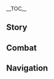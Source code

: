 {{CharacterTabs}}
{{LanguageTabs}}

__TOC__
==Story==
{{VO/Story
|character           = Barbara
|language            = ko
|name                = 바바라

|vo_01_01_title      = 첫 만남…
|vo_01_01_subtitle   = Hello
|vo_01_01_file       = VO_{language}{character} Hello.ogg
|vo_01_01_tx         = 바바라, 깜짝 등장~ 치료는 제게 맡기세요. 실망시켜 드리지 않을 거예요!
|vo_01_01_rm         = Babara, kkamjjak deungjang~ Chiryoneun jege matgiseyo. Silmangsikyeo deuriji aneul geoyeyo!
|vo_01_01_tl         = Barbara, surprise~ Leave the healing to me. I won't let you down!

|vo_02_01_title      = 잡담・졸음
|vo_02_01_subtitle   = Chat: Sleepiness
|vo_02_01_file       = VO_{language}{character} Chat - Sleepiness.ogg
|vo_02_01_tx         = 이렇게 계속 서 있으면 졸릴 텐데…
|vo_02_01_rm         = Ireoke gyesok seo isseumyeon jollil tende...
|vo_02_01_tl         = If you keep standing here like this, you'll feel sleepy...

|vo_02_02_title      = 잡담・격려
|vo_02_02_subtitle   = Chat: Encouragement
|vo_02_02_file       = VO_{language}{character} Chat - Encouragement.ogg
|vo_02_02_tx         = 모두 애쓰고 있을 거예요. 그럼 우리도 게으름 피우면 안 되잖아요
|vo_02_02_rm         = Modu aesseugo isseul geoyeyo. Geureom urido geureum piumyeon an doejanayo
|vo_02_02_tl         = Everyone will be working hard. Then we must not slack off as well.

|vo_02_03_title      = 잡담・잠을 쫓는 비결
|vo_02_03_subtitle   = Chat: Keeping One Refreshed
|vo_02_03_file       = VO_{language}{character} Chat - Keeping One Refreshed.ogg
|vo_02_03_tx         = 기운이 없나요? 제가 만든 매운맛 음료수를 마셔보세요. 기운이 날 거예요!
|vo_02_03_rm         = Giuni eopnayo? Jega mandeun maeunmat eumryosureul masyeoboseyo. Giumi nal geoyeyo!
|vo_02_03_tl         = Are you feeling down? Try drinking my spicy drink. You'll gain strength!

<!-- Weather -->
|vo_03_01_title      = 비가 올 때…
|vo_03_01_subtitle   = When It Rains
|vo_03_01_file       = VO_{language}{character} When It Rains.ogg
|vo_03_01_tx         = 이렇게 젖어도 괜찮을까요? 감기 걸릴 텐데…
|vo_03_01_rm         = Ireoke jeojeodo gwaenchaneulkkayo? Gamgi geollil tende...
|vo_03_01_tl         = Will it be fine if you're wet like this? You'll catch a cold...

|vo_03_02_title      = 번개가 칠 때…
|vo_03_02_subtitle   = When Thunder Strikes
|vo_03_02_file       = VO_{language}{character} When Thunder Strikes.ogg
|vo_03_02_tx         = 우와!
|vo_03_02_rm         = Uwa!
|vo_03_02_tl         = Woah!

|vo_03_03_title      = 눈이 올 때…
|vo_03_03_subtitle   = When It Snows
|vo_03_03_file       = VO_{language}{character} When It Snows.ogg
|vo_03_03_tx         = 눈꽃이야! 아이, 차가워~
|vo_03_03_rm         = Nunkkochiya! Ai, chagawo~
|vo_03_03_tl         = Snowflakes! Ah, it's cold~

|vo_03_04_title      = 햇살이 좋을 때…
|vo_03_04_subtitle   = When the Sun Is Out
|vo_03_04_file       = VO_{language}{character} When the Sun Is Out.ogg
|vo_03_04_tx         = 이렇게 날씨 좋은 날에는, 음~ 경쾌한 노래가 어울려요!
|vo_03_04_rm         = Ireoke nalssi joeun nareneun, eum~ Gyeongkwaehan noraega eoullyeoyo!
|vo_03_04_tl         = In this good weather, hmm~ A cheerful song would be nice!

|vo_03_05_title      = 강풍이 불 때…
|vo_03_05_subtitle   = When the Wind Is Blowing
|vo_03_05_file       = VO_{language}{character} When the Wind Is Blowing.ogg
|vo_03_05_tx         = 걱정 마세요. 전 안 날아가니까요!
|vo_03_05_rm         = Geokjeong maseyo. Jeon an naraganikkayo!
|vo_03_05_tl         = Don't worry. I won't be blown away!

|vo_04_01_title      = 아침 인사…
|vo_04_01_subtitle   = Good Morning
|vo_04_01_file       = VO_{language}{character} Good Morning.ogg
|vo_04_01_tx         = 오늘도 힘내는 거예요
|vo_04_01_rm         = Oneuldo himnaeneun geoyeyo.
|vo_04_01_tl         = Cheer up today as well.

|vo_04_02_title      = 점심 인사…
|vo_04_02_subtitle   = Good Afternoon
|vo_04_02_file       = VO_{language}{character} Good Afternoon.ogg
|vo_04_02_tx         = 네? 제 노래 듣고 싶다구요…? 미안해요. 아… 아직 공연 시간이 아니에요
|vo_04_02_rm         = Ne? Je norae deutgo sipdaguyo...? Mianhaeyo. A... Ajik gong'yeon sigani anieyo
|vo_04_02_tl         = Huh? You want to hear my songs...? Sorry. Ah... It's not performance time yet.

|vo_04_03_title      = 저녁 인사…
|vo_04_03_subtitle   = Good Evening
|vo_04_03_file       = VO_{language}{character} Good Evening.ogg
|vo_04_03_tx         = 디어헌터 레스토랑의 매운 농어를 먹고 싶어요…. 하지만 요새 배가, 윽…
|vo_04_03_rm         = Dieoheonteo reseutorang-ui maeun nong'eoreul meokgo sipeoyo.... Hajiman yosae baega, euk...
|vo_04_03_tl         = I want to eat some spicy perch at Deer Hunter Restaurant... But these days my stomach, ugh...

|vo_04_04_title      = 굿나잇…
|vo_04_04_subtitle   = Good Night
|vo_04_04_file       = VO_{language}{character} Good Night.ogg
|vo_04_04_tx         = 수고했어요! 푹 쉬세요
|vo_04_04_rm         = Sugohaesseoyo! Puk swiseyo
|vo_04_04_tl         = You had a hard day! Rest well.

|vo_05_01_title      = {name} 자신에 대해…
|vo_05_01_subtitle   = About {character}
|vo_05_01_file       = VO_{language}{character} About {character}.ogg
|vo_05_01_tx         = 「날 이끄는 바람이시여, 힘에 부칠 때 계속 앞으로 나아갈 힘을 주소서, 미혹에 빠졌을 때 선악을 구별할 지혜를 주소서, 불의에 마주쳤을 때 싸울 용기를 주소서…」…어머, 미안해요. 기도에 집중하느라 온 줄 모르고 있었어요. 무슨 일인가요?
|vo_05_01_rm         = "Nal ikkeuneun baramisiyeo, hime buchil ttae gyesok apeuro na'agal himeul jusoseo, mihoge ppajyeosseul ttae seonageul gubyeolhal jihyereul jusoseo, buruie majuchyeosseul ttae ssaeul yonggireul jusoseo..." ...Eomeo, mianhaeyo. Gidoe jipjunghaneura on jul moreugo isseosseoyo. Museun iringayo?
|vo_05_01_tl         = "To the wind that leads me, when I lose strength, please provide me the power to keep going forward, please give me the wisdom to distinguish good and evil when I fell in delusion, and to give me the courage to fight when meeting injustice..." ...Oh, I'm sorry. I didn't know you were here because I was focusing on praying. What's the matter?

|vo_06_01_title      = 우리에 대해・소원
|vo_06_01_subtitle   = About Us: Hopes
|vo_06_01_file       = VO_{language}{character} About Us - Hopes.ogg
|vo_06_01_tx         = 제 소원은 주변 사람들에게 웃음을 주는 거예요! 당신을 도울 수 있어서 아주 기뻐요~
|vo_06_01_rm         = Je sowoneun jubyeon saramdeurege useumeul juneun geoyeyo! Dangsineul doul su isseoseo aju gippeoyo~
|vo_06_01_tl         = My wish is to make people near me smile! I'm so happy that I can help you~

|vo_06_02_title      = 우리에 대해・꿈
|vo_06_02_subtitle   = About Us: Dreams
|vo_06_02_friendship = 6
|vo_06_02_file       = VO_{language}{character} About Us - Dreams.ogg
|vo_06_02_tx         = 나와 함께해줘서 고마워요. 제 꿈에 한발 다가간 것만 같아요. 앞으로도 잘 부탁해요~
|vo_06_02_rm         = Nawa hamkkehaejwoseo gomawoyo. Je kkume hanbal dagagan geotman gatayo. Apeurodo jal butakhaeyo~
|vo_06_02_tl         = Thank you for being with me. I think I went one step closer to my dream. I hope we get along well~

|vo_07_01_title      = 「신의 눈」에 대해…
|vo_07_01_subtitle   = About the [[Vision]]
|vo_07_01_friendship = 4
|vo_07_01_file       = VO_{language}{character} About the Vision.ogg
|vo_07_01_tx         = 사람들은 모두 자신만의 소원을 지니고 있어요. 모두의 소원을 모아 그들을 행복하게 해주는 것. 이게 바로 신이 내게 내린 사명 아닐까요?
|vo_07_01_rm         = Saramdeureun modu jasinmanui sowoneul jinigo isseoyo. Modu-ui sowoneul moa geudeureul haengbokhage haejuneun eot. Ige baro sini naege narin samyeong anilkkayo?
|vo_07_01_tl         = People all have their own wish. To gather everyone's wish and make them happy. Wouldn't this be the mission God had given to me?

|vo_07_02_title      = 하고 싶은 이야기…
|vo_07_02_subtitle   = Something to Share
|vo_07_02_file       = VO_{language}{character} Something to Share.ogg
|vo_07_02_tx         = 몬드성 바깥의 푸른 초원은 아무리 봐도 질리지 않아요. 근데 듣기론 세상엔 파란 숲도 있다고 했어요! 바로 바다 건너편에 있는 이나즈마성 쪽 말이에요. 네! 전 조금 더 모아야겠네요…. 네? 뭘 모으냐고요? 헤헤, 비밀이에요~
|vo_07_02_rm         = Mondeuseong bakkatui pureun chowoneun amuri bwado jilliji anayo. Geunde deutgiron sesang'en parang supdo itdago haesseoyo! Baro bada geonneopyeone itneun Inajeumaseong jjok marieyo. Ne! Jeon jogeum deo moayagetneyo.... Ne? Mwol Moeunyagoyo? Hehe, bimirieyo~
|vo_07_02_tl         = The green plains outside Mondstadt never makes me fed up with it. But I heard that there were blue forests in the world! Towards Inazuma City, across the sea. Yes! I should collect some more... Huh? What am I collecting? Hehe, it's a secret~

|vo_07_03_title      = 흥미있는 일…
|vo_07_03_subtitle   = Interesting Things
|vo_07_03_file       = VO_{language}{character} Interesting Things.ogg
|vo_07_03_tx         = 해바라기가 태양을 바라보고 있는 모습을 보고 있으면 눈이 부셔요. 사실, 엄마가 해바라기 무늬 드레스를 선물해줬어요…. 전 언제쯤이면 그걸 입고 공연할 수 있을까요?
|vo_07_03_rm         = Haebaragiga taeyang'eul barabogo itneun moseubeul bogo isseumyeon nuni busyeoyo. Sasil, eommaga haebaragi munui deureseureul seonmulhaejwosseoyo.... Jeon eonjejjeumimyeon geugeol ipgo gong'yeonhal su isseulkkayo?
|vo_07_03_tl         = As I see the sunflower looking at the sun, it's so blinding. Actually, my mother gifted me a sunflower pattern dress... When can I wear it while performing?

|vo_08_01_title      = 진에 대해…
|vo_08_01_subtitle   = About [[Jean]]
|vo_08_01_friendship = 4
|vo_08_01_file       = VO_{language}{character} About Jean.ogg
|vo_08_01_tx         = 단장 대행님… 기사단의 리더, 모든 사람이 그녀를 좋아하죠. 네? 저요? 저도… 당연히 그녀를 존경해요!
|vo_08_01_rm         = Danjang daehaengnim... Gisadan-ui rideo, modeun sarami geunyeoreul joanajyo. Ne? Jeoyo? Jeodo... Dang'yeonhi geunyeoreul jongyeonghaeyo!
|vo_08_01_tl         = Acting Grandmaster… Leader of the Knights, everyone likes her. Huh? Me? I... Of course I respect her as well!

|vo_08_02_title      = 리사에 대해…
|vo_08_02_subtitle   = About [[Lisa]]
|vo_08_02_friendship = 4
|vo_08_02_file       = VO_{language}{character} About Lisa.ogg
|vo_08_02_tx         = 전 늘 리사 언니의 보살핌을 받아왔어요. 만약 리사 언니도 아이돌이 된다면 전 분명히 목이 쉴 때까지 열심히 응원할 거예요…. 흠, 이러면 다른 사람들이 놀라겠죠?
|vo_08_02_rm         = Jeon neul Risa eonni-ui bosalpimeul badawasseoyo. Manyak Risa eonnido aidori doendamyeon jeon bunmyeonghi mogi swil ttaekkaji yeolsimhi eung'wonhal geoyeyo.... Heum, ireomyeon dareun saramdeuri nollagyetjyo?
|vo_08_02_tl         = I always got taken care by Lisa. If Lisa becomes an idol as well, I will obviously cheer for her until my neck gets sore... Hmm, others would be surprised if I say this, right?

|vo_08_03_title      = 엠버에 대해…
|vo_08_03_subtitle   = About [[Amber]]
|vo_08_03_friendship = 4
|vo_08_03_file       = VO_{language}{character} About Amber.ogg
|vo_08_03_tx         = 엠버가 성 밖으로 엄청나게 빨리 뛰어가는 걸 자주 본 적 있어요. 정찰기사는 정말 고생하는 것 같아요
|vo_08_03_rm         = Embeoga seong bakkeuro eomcheongnage ppalli ttwieoganeun geol jaju bon jeok isseyo. Jeongchalgisaneun jeongmal gosaenghaneun geot gatayo
|vo_08_03_tl         = I have often seen Amber running outside Mondstadt really fast. The Outrider seems to have a hard time.

|vo_08_04_title      = 다이루크에 대해…
|vo_08_04_subtitle   = About [[Diluc]]
|vo_08_04_friendship = 4
|vo_08_04_file       = VO_{language}{character} About Diluc.ogg
|vo_08_04_tx         = 다이루크 님? 지난번에 「천사의 몫」에서 공연할 때 계속 인상을 찌푸리고 있었어요…. 제가 부르는 노래를 싫어하는 걸까요?
|vo_08_04_rm         = Dairukeu nim? Jinanbeone "Cheonsa-ui Mok"eseo gong'yeonhal ttae gyesok insang'eul jjipurigo isseosseoyo.... Jega bureuneun noraereul sireohaneun geolkkayo?
|vo_08_04_tl         = Mr. Diluc? When I performed at "Angel's Share" last time he always had a wry face... Does he not like the songs I sing?

|vo_08_05_title      = 벤티에 대해…
|vo_08_05_subtitle   = About [[Venti]]
|vo_08_05_friendship = 4
|vo_08_05_file       = VO_{language}{character} About Venti.ogg
|vo_08_05_tx         = 벤티의 목소리는 엄청 아름다워요! 그래도 벤티가 부르는 노래랑 제가 잘하는 부분이랑 큰 차이점이 있어요. 사실 몰래 따라 한 적 있었는데… 그 멜로디는 진짜 너무 복잡해요
|vo_08_05_rm         = Benti-ui moksorineun eomcheong areumdawoyo! Geuraedo Bentiga bureuneun norarang jega jalhaneun bubunirang keun chaijeomi isseoyo. Sasil mollae ttarahan jeok isseotneunde... Geu mellodineun jinjja neomu bokjaphaeyo
|vo_08_05_tl         = Venti has a tremendously beautiful voice! But there are big differences with what Venti sings and what I can sing well. Actually I have secretly tried it... That melody is too complicated.

|vo_08_06_title      = 베넷에 대해…
|vo_08_06_subtitle   = About [[Bennett]]
|vo_08_06_friendship = 4
|vo_08_06_file       = VO_{language}{character} About Bennett.ogg
|vo_08_06_tx         = 베넷은 항상 상처투성으로 성당에 오지만… 조금도 신경쓰지 않는듯 시원시원하게 웃기만 해요. 음… 그래도 자신을 아껴야 하는데
|vo_08_06_rm         = Beneseun hangsang sangcheotuseong'euro seongdang'e ojiman... Jogeumdo sin'gyeongsseuji anneundent siwonsiwonhage utgiman haeyo. Eum... Geuraedo jasineul akkyeoya haneunde
|vo_08_06_tl         = Bennett always comes to the Cathedral with wounds all around his body... But he always smiles as if he does not care for one bit. Hmm... He still has to take care of himself, though.

|vo_08_07_title      = 바르카에 대해…
|vo_08_07_subtitle   = About [[Varka]]
|vo_08_07_friendship = 4
|vo_08_07_file       = VO_{language}{character} About Varka.ogg
|vo_08_07_tx         = 아버지는 바르카 대단장님과 함께 먼 길을 떠나셨는데 도중에 어떤 일이 생길지… 아니에요. 대단장님은 「북풍의 기사」니까 괜찮을 거예요. 저도 기도할 거니까요
|vo_08_07_rm         = Abeojineun Bareuka daedanjangnimgwa hamkke meon gireul tteonasyeotneunde dojung'e eotteon iri saenggilji... A, anieyo. Daedanjangnimeun "Bukpung-ui Gisa"nikka gwaenchaneul geoyeyo. Jeodo gidohal geonikkayo
|vo_08_07_tl         = Father went on a long road with Grandmaster Varka, what would happen whilst... Ah, no. Grandmaster is "The Knight of Boreas", he'll be fine. I will be praying as well.

|vo_08_08_title      = 로자리아에 대해…
|vo_08_08_subtitle   = About [[Rosaria]]
|vo_08_08_friendship = 4
|vo_08_08_file       = VO_{language}{character} About Rosaria.ogg
|vo_08_08_tx         = 로자리아 수녀님은 다가가기 어렵고 기도에도 참여하지 않지만… 음, 그녀가 바람의 신을 믿고 있다는 건 확신해요. 하지만 그녀와 말할 용기가 나지 않네요
|vo_08_08_rm         = Rojaria sunyeonimeun dagagagi eoryeopgo gidoedo chamyeohaji anchiman... Eum, geunyeoga baram-ui sineul mitgo itdaneun geon hwaksinhaeyo. Hajiman geunyeowa malhal yonggiga najil anneyo
|vo_08_08_tl         = Sister Rosaria is hard to approach and does not participate in prayers as well... Hmm, but I am sure that she believes in the Anemo God. However I do not have courage to speak to her.

|vo_08_09_title      = 노엘에 대해…
|vo_08_09_subtitle   = About [[Noelle]]
|vo_08_09_friendship = 4
|vo_08_09_file       = VO_{language}{character} About Noelle.ogg
|vo_08_09_tx         = 노엘은 정말 귀여워요! 그녀는 온화하면서 친절해서 같이 있으면 정말 편안해져요…. 아, 맞다. 그녀가 만든 간식도 엄청 맛있어요. 향기로우면서 달콤한데 몸에 좋기까지 하죠, 헤헤
|vo_08_09_rm         = Noereun jeongmal gwiyeowoyo! Geunyeoneun onhwahamyeonseo chinjeolhaeseo, gachi isseumyeon jeongmal pyeonanhaejyeoyo.... A, matda. Geunyeoga mandeun gansikdo eomcheong masisseoyo. Hyanggiroumyeonseo dalkomhande mome jotgikkaji hajyo, hehe
|vo_08_09_tl         = Noelle's really cute! She is warm and kind, so I get really comfortable when I'm with her... Ah, yes. The snacks she made are pretty delicious. Fragrant, sweet, and good for our health, hehe.

|vo_09_01_title      = {name}에 대해 알기・첫 번째
|vo_09_01_subtitle   = More About {character}: I
|vo_09_01_file       = VO_{language}{character} More About {character} - 01.ogg
|vo_09_01_tx         = 기사분들이 검을 휘두르면서 싸우는 모습은 진짜 멋져요! 당신도 그렇게 생각하죠? 저도 검을 사용해 봤는데… 휴… 검술은 제 적성에 맞지 않는 것 같아요
|vo_09_01_rm         = Gisabundeuri geomeul hwidureumyeonseo ssauneun moseubeun jinjja meotjyeoyo! Dangsindo geureoke saenggakhajyo? Jeodo geomeul sayonghae bwatneunde... Hyu... Geomsureun je jeokseong'e jal matji anneun geot gatayo
|vo_09_01_tl         = The Knights using their swords and fighting, it's very cool! You think like this too, right? I have tried using a sword too... Ugh... Swordsmanship doesn't seem to fit me well.

|vo_09_02_title      = {name}에 대해 알기・두 번째
|vo_09_02_subtitle   = More About {character}: II
|vo_09_02_friendship = 3
|vo_09_02_file       = VO_{language}{character} More About {character} - 02.ogg
|vo_09_02_tx         = 전 모두를 치유하고 싶다는 마음 덕분에 성당의 부제가 됐어요. 모두를 도울 수 있으면 좋겠어요
|vo_09_02_rm         = <!--Modureul chiyuhago sipdaneun i dansunhan maeumi jeol peuriseuteuga doege han geoyeyo. Modureul doul su isseumyeon jokesseoyo.-->
|vo_09_02_tl         = The simple thought that I want to heal everyone made me a priest. I hope I can help everyone!

|vo_09_03_title      = {name}에 대해 알기・세 번째
|vo_09_03_subtitle   = More About {character}: III
|vo_09_03_friendship = 4
|vo_09_03_file       = VO_{language}{character} More About {character} - 03.ogg
|vo_09_03_tx         = 아이돌, 음… 아이리스한테 들은 건데… 「뛰어난 아이돌은 사람의 영혼을 치유할 수 있대요」… 음, 네, 암튼 그렇다구요!
|vo_09_03_rm         = Aidol, eum, Airiseuhante deureun geonde... "Ttwieoman aidoreun saramui yeonghoneul chiyuhal su itdaeyo"... Eum, ne, amten geureotdaguyo!
|vo_09_03_tl         = Idol, hmm... I've heard from Iris... "An excellent idol can heal a human's soul"... Umm, yeah, anyways, that's that!

|vo_09_04_title      = {name}에 대해 알기・네 번째
|vo_09_04_subtitle   = More About {character}: IV
|vo_09_04_friendship = 5
|vo_09_04_file       = VO_{language}{character} More About {character} - 04.ogg
|vo_09_04_tx         = 전 매일매일 열심히 노력하고 있어요. 만약 이 노력이 몬드성 모든 분들의 신뢰에 부합할 수만 있다면…
|vo_09_04_rm         = Jeon maeilmaeil yeolsimhi noryeokhago isseoyo. Manyak i noryeogi Mondeuseong modeun bundeurui sinroe'e buhaphal suman itdamyeon...
|vo_09_04_tl         = I am working hard every day. Only if my endeavor can correspond with the trust of everyone in Mondstadt...

|vo_09_05_title      = {name}에 대해 알기・다섯 번째
|vo_09_05_subtitle   = More About {character}: V
|vo_09_05_friendship = 6
|vo_09_05_file       = VO_{language}{character} More About {character} - 05.ogg
|vo_09_05_tx         = 전 공연을 할 때마다… 제가 몬드성의 모든 이들을 치유할 수 있을까 라는 생각을 하곤 해요. 하지만 당신을 보고 있으면 저도 언젠간… 네? 최소한 당신을 치유했다…고요? 이럴 땐 제가 지금까지 많은 사람을 치유했다고 해야 하는 것 아닌가요?! 하지만 그 대답도 나름 괜찮네요…
|vo_09_05_rm         = Jeon gong'yeoneun hal ttaemada... Jega Mondeuseong-ui modeun ideureul chiyuhal su isseulkka? raneun saenggageul hagon haeyo. Hajiman dangsineul bogo isseumyeon jeodo eonjengan... Ne? Choesohan dangsineul chiyuhaetda...goyo? Ireol ttaen jega jigeumkkaji maneun sarameul chiyuhaetdago haeya haneun geot aningayo?! Hajiman geu daedapdo nareum gwaenchanneyo...
|vo_09_05_tl         = Whenever I perform... I think whether I can heal everyone in Mondstadt. But when I look at you I can some day... What? At least I healed... you? Shouldn't you be saying that I healed many people until now?! But that answer is also fine as well...

|vo_10_01_title      = {name}의 취미…
|vo_10_01_subtitle   = {character}'s Hobbies
|vo_10_01_file       = VO_{language}{character} Hobbies.ogg
|vo_10_01_tx         = 사람들의 미소 가득한 얼굴이 절 지지해 주고 있어요
|vo_10_01_rm         = Saramdeur-ui miso gadeukhan eolguri jeol jijihae jugo isseoyo
|vo_10_01_tl         = People's smiley faces are supporting me.

|vo_10_02_title      = {name}의 고민…
|vo_10_02_subtitle   = {character}'s Troubles
|vo_10_02_file       = VO_{language}{character} Troubles.ogg
|vo_10_02_tx         = 친구들이 계속 다치고 있어요…. 제가 고통을 분담할 수 없지만 그래도 최대한 열심히 치료해줄 거예요! 그럼 분명히 모두가 건강해질 수 있을 거니까요
|vo_10_02_rm         = Chin'gudeuri gyesok dachigo isseyo.... Jega gotong'eul bundamhal su eopjiman geuraedo choedaehan yeolsimhi chiryohaejul geoyeyo! Geureom bunmyeonghi moduga geonganghaejil su isseul geonikkayo
|vo_10_02_tl         = My friends are keep getting hurt... I cannot share their pain but I will heal them as much as I can! Then everyone can be healthy.

|vo_10_03_title      = 좋아하는 음식…
|vo_10_03_subtitle   = Favorite Food
|vo_10_03_file       = VO_{language}{character} Favorite Food.ogg
|vo_10_03_tx         = 매콤한 어포 좋아하시나요? 두 개 있는데… 자, 하나 줄게요
|vo_10_03_rm         = Maekomhan eopo joahasinayo? Du gae itneunde... Ja, hana julgeyo
|vo_10_03_tl         = Do you like spicy fish jerky? I have two... Here, have one.

|vo_10_04_title      = 싫어하는 음식…
|vo_10_04_subtitle   = Least Favorite Food
|vo_10_04_file       = VO_{language}{character} Least Favorite Food.ogg
|vo_10_04_tx         = 전 쓴 음식은 별로 안 좋아해요. 특히… 여주는…
|vo_10_04_rm         = Jeon sseun eumsigeun byeollo an joahaeyo. Teukhi... Yeojuneun...
|vo_10_04_tl         = I don't like bitter food. Especially... A balsam apple...

<!-- Receiving a Gift -->
|vo_11_01_title      = 선물 획득・첫 번째
|vo_11_01_subtitle   = Receiving a Gift: I
|vo_11_01_file       = VO_{language}{character} Receiving a Gift - 01.ogg
|vo_11_01_tx         = 제 입에 이렇게 잘 맞는 요리는 흔치 않은데. 오늘은 행운의 날인가 봐요!
|vo_11_01_rm         = Je ibe ireoke jal matneun yorineun heunchi aneunde. Oneureun haeng'unui naringa bwayo!
|vo_11_01_tl         = It's rare to have food that fits my taste that well. Today seems to be a lucky day!

|vo_11_02_title      = 선물 획득・두 번째
|vo_11_02_subtitle   = Receiving a Gift: II
|vo_11_02_file       = VO_{language}{character} Receiving a Gift - 02.ogg
|vo_11_02_tx         = 특별히 요리해 주셔서 감사해요. 이번엔 제가 여행자님께 치유받았어요
|vo_11_02_rm         = Teukbyeolhi yorihae jusyeoseo gamsahaeyo. Ibeonen jega yeohaengjanimkke chiyubadasseoyo
|vo_11_02_tl         = Thank you for specially cooking for me. This time, I got healed by you, Traveler.

|vo_11_03_title      = 선물 획득・세 번째
|vo_11_03_subtitle   = Receiving a Gift: III
|vo_11_03_file       = VO_{language}{character} Receiving a Gift - 03.ogg
|vo_11_03_tx         = 아니, 별로예요…
|vo_11_03_rm         = Ani, byeolloyeyo...
|vo_11_03_tl         = No, I don't like it...

|vo_12_01_title      = 생일…
|vo_12_01_subtitle   = Birthday
|vo_12_01_file       = VO_{language}{character} Birthday.ogg
|vo_12_01_tx         = 여기! 제가 주는 선물이에요. 친필 그림 사인~ 헤헤, 다음 신곡은 당신께 가장 먼저 들려드릴게요! 생일 축하해요♪
|vo_12_01_rm         = Yeogi! Jega juneun seonmurieyo. Chinpil geurim sain~ Hehe, daeum singogeun dangsinkke gajang meonjeo deullyeodeuringeyo! Saeng'il chukhahaeyo♪
|vo_12_01_tl         = Here! It's a present from me. Handwritten drawing signature~ Hehe, I will let you hear my next newest song for the first time! Happy birthday♪

|vo_13_01_title      = 돌파의 느낌・기
|vo_13_01_subtitle   = Feelings About Ascension: Intro
|vo_13_01_ascension  = 1
|vo_13_01_file       = VO_{language}{character} Feelings About Ascension - 01.ogg
|vo_13_01_tx         = 바바라의 춤… 치유력 UP! UP!
|vo_13_01_rm         = Babara-ui chum... Chiyuryeok UP! UP!
|vo_13_01_tl         = Barbara's dance... Healing power UP! UP!

|vo_13_02_title      = 돌파의 느낌・승
|vo_13_02_subtitle   = Feelings About Ascension: Building Up
|vo_13_02_ascension  = 2
|vo_13_02_file       = VO_{language}{character} Feelings About Ascension - 02.ogg
|vo_13_02_tx         = 지지해줘서 고마워요~ 안 돼, 너무 흥분한 것 같아… 심장이 터질 듯이 빨리 뛰고 있네요
|vo_13_02_rm         = Jijihaejwoseo gomawoyo~ An dwae, neomu heungbunhan geot gata... Simjang'i teojil teusi ppalli ttwigo itneyo
|vo_13_02_tl         = Thank you for supporting me~ No, I think I'm too excited... My heart is beating as if it's going to burst.

|vo_13_03_title      = 돌파의 느낌・전
|vo_13_03_subtitle   = Feelings About Ascension: Climax
|vo_13_03_ascension  = 4
|vo_13_03_file       = VO_{language}{character} Feelings About Ascension - 03.ogg
|vo_13_03_tx         = 계속 강해지는 비결을 알려줘요~ 에? 당신만 믿으면 된다구요? 그건 안 돼요. 저도 함께 노력해야 해요!
|vo_13_03_rm         = Gyesok ganghaejineun bigyeoreul allyeojwoyo~ E? Dangsinman mideumyeon doendaguyo? Geugeon an dwaeyo. Jeodo hamkke noryeokhaeya haeyo!
|vo_13_03_tl         = Teach me how to keep getting stronger~ Eh? I just have to trust you? I can't do that. I have to work hard together, too!

|vo_13_04_title      = 돌파의 느낌・결
|vo_13_04_subtitle   = Feelings About Ascension: Conclusion
|vo_13_04_ascension  = 6
|vo_13_04_file       = VO_{language}{character} Feelings About Ascension - 04.ogg
|vo_13_04_tx         = 당신과 함께 여행하면서 무대는 경계가 없다는 걸 느끼게 됐어요. 고마워요! 좋아! 같이 주문을 외워볼까요? 셋, 둘, 하나! 바바라, 달려!
|vo_13_04_rm         = Dangsingwa hamkke yeohaenghamyeonseo mudaeneun gyeonggyega eopdaneun geol neukkige dwaesseoyo. Gomawoyo! Joa! Gachi jumuneul oewobolkkayo? Set, dul, hana! Babara, dallyeo!
|vo_13_04_tl         = While traveling with you, I felt that a stage does not have boundaries. Thank you! Nice! Should we recite the spell together? Three, two, one! Barbara, run!
}}

==Combat==
{{Combat VO
|character           = Barbara
|language            = ko

|skill_1_tx          = 바바라
|skill_1_rm          = Babara
|skill_1_tl          = Barbara.

|skill_2_tx          = 기운 차리세요!
|skill_2_rm          = Giun chariseyo!
|skill_2_tl          = Get better!

|skill_3_tx          = 공연, 시작!
|skill_3_rm          = Gong'yeon, sijak!
|skill_3_tl          = Performance, start!

|burst_1_tx          = ♪랄라라라라라라~
|burst_1_rm          = ♪Lallararararara~
|burst_1_tl          = ♪Lalalalalalala~

|burst_2_tx          = 준비됐나요~
|burst_2_rm          = Junbidwaetnayo~
|burst_2_tl          = Are you ready~

|burst_3_tx          = 모두들 힘내세요!
|burst_3_rm          = Modudeul himnaeseyo!
|burst_3_tl          = Everyone, cheer up!

|sprint-s_1_tx       = 바바라, 달려!
|sprint-s_1_rm       = Babara, dallyeo!
|sprint-s_1_tl       = Barbara, run!
|sprint-s_2_file     = Sprint Start 02,Sprint Start 03,Sprint Start 04

|sprint-e_1_tx       = 후… 후… 괜찮아!
|sprint-e_1_rm       = Hu... Hu... Gwaenchana!
|sprint-e_1_tl       = Phew... Phew... I'm alright!
|sprint-e_2_tx       = 침착해, 따라갈 수 있어!
|sprint-e_2_rm       = Chikchakhae, ttaragal su isseo!
|sprint-e_2_tl       = Stay calm, I can catch up!

|glider_1_file       = Deploying Wind Glider 01,Deploying Wind Glider 02,Deploying Wind Glider 03

|chest_1_tx          = 노래로도 이런 즐거움을 주고 싶어요
|chest_1_rm          = Noraerodo ireol jeulgeoumeul jugo sipeoyo
|chest_1_tl          = I want to give such happiness with singing as well.

|chest_2_tx          = 반짝반짝해요!
|chest_2_rm          = Banjjakbanjjakhaeyo!
|chest_2_tl          = It's shiny!

|chest_3_tx          = 음음♪ 운이 정말 좋은 날이네요~
|chest_3_rm          = Eumeum♪ Uni jeongmal joeun narineyo~
|chest_3_tl          = Hmm♪ It's such a lucky day~

|low-hp_1_tx         = 전 상관없어요!
|low-hp_1_rm         = Jeon sanggwaneopsseoyo!
|low-hp_1_tl         = I'm fine!

|low-hp_2_tx         = 모두를 위해, 전…
|low-hp_2_rm         = Modureul wihae, jeon...
|low-hp_2_tl         = For everyone, I...

|low-hp_3_tx         = 더 버틸 수 있어요…
|low-hp_3_rm         = Deo beotil su isseoyo...
|low-hp_3_tl         = I can bear with this...

|ally-low-hp_1_tx    = 당신이… 다치는 건 원치 않아요
|ally-low-hp_1_tl    = I don't want you... to get hurt.
|ally-low-hp_1_rm    = Dangsini... Dachineun geon wonchi anayo

|ally-low-hp_2_tx    = 제가 치료하게 해주세요. 부탁이에요!
|ally-low-hp_2_tl    = Let me heal you. Please!
|ally-low-hp_2_rm    = Jega chiryohage haejuseyo. Butagieyo!

|fallen_1_tx         = 좀 기운이 없어…
|fallen_1_rm         = Jom giuni eopsseo...
|fallen_1_tl         = I don't have strength...

|fallen_2_tx         = 사람들 목소리가 들리지 않아…
|fallen_2_rm         = Saramdeul moksoriga deulliji ana...
|fallen_2_tl         = I cannot hear people's voices...

|fallen_3_tx         = 언니…
|fallen_3_rm         = Eonni...
|fallen_3_tl         = Big sister...

|hit-l_1_file        = Light Hit Taken 02
|hit-l_1_tx          = 아야…
|hit-l_1_rm          = Aya...
|hit-l_1_tl          = Ow...
|hit-l_2_file        = Light Hit Taken 01,Light Hit Taken 02,Light Hit Taken 03,Light Hit Taken 04,Light Hit Taken 05,Light Hit Taken 06

|hit-h_1_tx          = 싫어…
|hit-h_1_rm          = Sireo...
|hit-h_1_tl          = No...
|hit-h_2_file        = Heavy Hit Taken 01,Heavy Hit Taken 02,Heavy Hit Taken 03,Heavy Hit Taken 04,Heavy Hit Taken 05,Heavy Hit Taken 06

|join_1_tx           = 믿고 제게 맡기세요
|join_1_rm           = Mitgo jege matgiseyo
|join_1_tl           = Leave it to me.

|join_2_tx           = 바바라도 열심히 할게요!
|join_2_rm           = Babarado yeolsimhi halgeyo!
|join_2_tl           = Barbara will work hard too!

|join_3_tx           = 같이 힘내요!
|join_3_rm           = Gachi himnaeyo!
|join_3_tl           = Let's cheer up together!

|idle_1_actual_tx    = {{tx}}
|idle_1_actual_tl    = 
|idle_1_actual_rm    = 
|idle_2_actual_tx    = {{tx}}
|idle_2_actual_tl    = 
|idle_2_actual_rm    = 

|atk-l_1_file        = Light Attack 01,Light Attack 02,Light Attack 03,Light Attack 04,Light Attack 05,Light Attack 06

|atk-m_1_file        = Mid Attack 01,Mid Attack 02,Mid Attack 03

|atk-h_1_file        = Heavy Attack 01,Heavy Attack 02,Heavy Attack 03

|climb_1_file        = Climbing 01,Climbing 02,Climbing 03,Climbing 04,Climbing 05

|jump_1_file         = Jumping 01,Jumping 02,Jumping 03,Jumping 04,Jumping 05
}}

==Navigation==
{{Character Navbox|link type=vo-ko}}